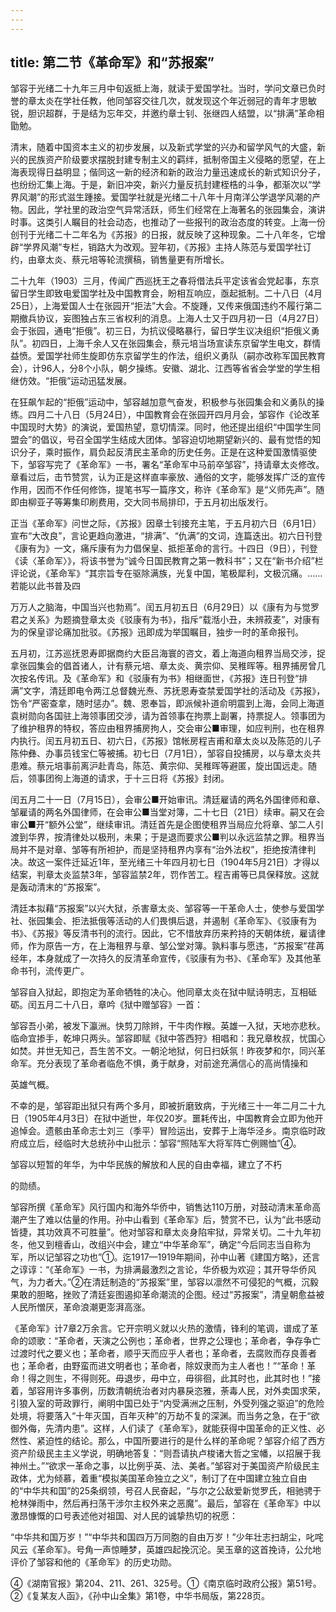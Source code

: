 ```yaml
---
---
---
```

title: 第二节《革命军》和“苏报案”
---



邹容于光绪二十九年三月中旬返抵上海，就读于爱国学社。当时，学问文章已负时誉的章太炎在学社任教，他同邹容交往几次，就发现这个年近弱冠的青年才思敏锐，胆识超群，于是结为忘年交，并邀约章士钊、张继四人结盟，以“排满”革命相勖勉。

清末，随着中国资本主义的初步发展，以及新式学堂的兴办和留学风气的大盛，新兴的民族资产阶级要求摆脱封建专制主义的羁绊，抵制帝国主义侵略的愿望，在上海表现得日益明显；偕同这一新的经济和新的政治力量迅速成长的新式知识分子，也纷纷汇集上海。于是，新旧冲突，新兴力量反抗封建桎梏的斗争，都渐次以“学界风潮”的形式滋生踵接。爱国学社就是光绪二十八年十月南洋公学退学风潮的产物。因此，学社里的政治空气异常活跃，师生们经常在上海著名的张园集会，演讲时事。这类引人瞩目的社会动态，也推动了一些报刊的政治态度的转变。上海一份创刊于光绪二十二年名为《苏报》的日报，就反映了这种现象。二十八年冬，它增辟“学界风潮”专栏，销路大为改观。翌年初，《苏报》主持人陈范与爱国学社订约，由章太炎、蔡元培等轮流撰稿，销售量更有所增长。

二十九年（1903）三月，传闻广西巡抚王之春将借法兵平定该省会党起事，东京留日学生即致电爱国学社及中国教育会，盼相互响应，亟起抵制。二十八日（4月25日），上海爱国人士在张园开“拒法”大会。不旋踵，又传来俄国违约不履行第二期撤兵协议，妄图独占东三省权利的消息。上海人士又于四月初一日（4月27日）会于张园，通电“拒俄”。初三日，为抗议侵略暴行，留日学生议决组织“拒俄义勇队”。初四日，上海千余人又在张园集会，蔡元培当场宣读东京留学生电文，群情益愤。爱国学社师生旋即仿东京留学生的作法，组织义勇队（嗣亦改称军国民教育会），计96人，分8个小队，朝夕操练。安徽、湖北、江西等省省会学堂的学生相继仿效。“拒俄”运动迅猛发展。

在狂飙乍起的“拒俄”运动中，邹容越加意气奋发，积极参与张园集会和义勇队的操练。四月二十八日（5月24日），中国教育会在张园开四月月会，邹容作《论改革中国现时大势》的演说，爱国热望，意切情深。同时，他还提出组织“中国学生同盟会”的倡议，号召全国学生结成大团体。邹容迫切地期望新兴的、最有觉悟的知识分子，乘时振作，肩负起反清民主革命的历史任务。正是在这种爱国激情驱使下，邹容写完了《革命军》一书，署名“革命军中马前卒邹容”，持请章太炎修改。章看过后，击节赞赏，认为正是这样直率豪放、通俗的文字，能够发挥广泛的宣传作用，因而不作任何修饰，提笔书写一篇序文，称许《革命军》是“义师先声”。随即由柳亚子等筹集印刷费用，交大同书局排印，于五月初出版发行。

正当《革命军》问世之际，《苏报》因章士钊接充主笔，于五月初六日（6月1日）宣布“大改良”，言论更趋向激进，“排满”、“仇满”的文词，连篇迭出。初六日刊登《康有为》一文，痛斥康有为力倡保皇、抵拒革命的言行。十四日（9日），刊登《读〈革命军〉》，将该书誉为“诚今日国民教育之第一教科书”；又在“新书介绍”栏评论说，《革命军》“其宗旨专在驱除满族，光复中国，笔极犀利，文极沉痛。……若能以此书普及四

万万人之脑海，中国当兴也勃焉”。闰五月初五日（6月29日）以《康有为与觉罗君之关系》为题摘登章太炎《驳康有为书》，指斥“载湉小丑，未辨菽麦”，对康有为的保皇谬论痛加批驳。《苏报》迅即成为举国瞩目，独步一时的革命报刊。

五月初，江苏巡抚恩寿即据商约大臣吕海寰的咨文，着上海道向租界当局交涉，捉拿张园集会的倡首诸人，计有蔡元培、章太炎、黄宗仰、吴稚晖等。租界捕房曾几次按名传讯。及《革命军》和《驳康有为书》相继面世，《苏报》连日刊登“排满”文字，清廷即电令两江总督魏光焘、苏抚恩寿查禁爱国学社的活动及《苏报》，饬令“严密查拿，随时惩办”。魏、恩奉旨，即派候补道俞明震到上海，会同上海道袁树勋向各国驻上海领事团交涉，请为首领事在拘票上副署，持票捉人。领事团为了维护租界的特权，答应由租界捕房拘人，交会审公■审理，如应判刑，也在租界内执行。闰五月初五日、初六日，《苏报》馆帐房程吉甫和章太炎以及陈范的儿子陈仲彝、办事员钱宝仁等被捕。初七日（7月1日），邹容自投捕房，以与章太炎共患难。蔡元培事前离沪赴青岛，陈范、黄宗仰、吴稚晖等避匿，旋出国远走。随后，领事团徇上海道的请求，于十三日将《苏报》封闭。

闰五月二十一日（7月15日），会审公■开始审讯。清廷雇请的两名外国律师和章、邹雇请的两名外国律师，在会审公■当堂对簿，二十七日（21日）续审。嗣又在会审公■开“额外公堂”，继续审讯。清廷首先是企图使租界当局应允将章、邹二人引渡到华界，按清律处以极刑，未果；于是退而要求公■判以永远监禁之罪。租界当局并不是对章、邹等有所袒护，而是坚持租界内享有“治外法权”，拒绝按清律判决。故这一案件迁延近1年，至光绪三十年四月初七日（1904年5月21日）才得以结案，判章太炎监禁3年，邹容监禁2年，罚作苦工。程吉甫等已具保释放。这就是轰动清末的“苏报案”。

清廷本拟藉“苏报案”以兴大狱，杀害章太炎、邹容等一干革命人士，使参与爱国学社、张园集会、拒法抵俄等活动的人们畏惧后退，并遏制《革命军》、《驳康有为书》、《苏报》等反清书刊的流行。因此，它不惜放弃历来矜持的天朝体统，雇请律师，作为原告一方，在上海租界与章、邹公堂对簿。孰料事与愿违，“苏报案”荏苒经年，本身就成了一次持久的反清革命宣传，《驳康有为书》、《革命军》及其他革命书刊，流传更广。

邹容自入狱起，即抱定为革命牺牲的决心。他同章太炎在狱中赋诗明志，互相砥砺。闰五月二十八日，章吟《狱中赠邹容》一首：

邹容吾小弟，被发下瀛洲。快剪刀除辫，干牛肉作糇。英雄一入狱，天地亦悲秋。临命宜掺手，乾坤只两头。邹容即赋《狱中答西狩》相唱和：我兄章枚叔，忧国心如焚。并世无知己，吾生苦不文。一朝沦地狱，何日扫妖氛！昨夜梦和尔，同兴革命军。充分表现了革命者临危不惧，勇于献身，对前途充满信心的高尚情操和

英雄气概。

不幸的是，邹容距出狱只有两个多月，即被折磨致病，于光绪三十一年二月二十九日（1905年4月3日）在狱中逝世，年仅20岁。噩耗传出，中国教育会立即为他开追悼会。遗骸由革命志士刘三（季平）冒险运出，安葬于上海华泾乡。南京临时政府成立后，经临时大总统孙中山批示：邹容“照陆军大将军阵亡例赐恤”④。

邹容以短暂的年华，为中华民族的解放和人民的自由幸福，建立了不朽

的勋绩。

邹容所撰《革命军》风行国内和海外华侨中，销售达110万册，对鼓动清末革命高潮产生了难以估量的作用。孙中山看到《革命军》后，赞赏不已，认为“此书感动皆捷，其功效真不可胜量”。他对邹容和章太炎身陷牢狱，异常关切。二十九年初冬，他又到檀香山，改组兴中会，建立“中华革命军”，确定“今后同志当自称为军，所以记邹容之功也”①。迄1917—1919年期间，孙中山著《建国方略》，还言之谆谆：“《革命军》一书，为排满最激烈之言论，华侨极为欢迎；其开导华侨风气，为力者大。”②在清廷制造的“苏报案”里，邹容以凛然不可侵犯的气概，沉毅果敢的胆略，挫败了清廷妄图遏抑革命潮流的企图。经过“苏报案”，清皇朝愈益被人民所憎厌，革命浪潮更澎湃高涨。

《革命军》计7章2万余言。它开宗明义就以火热的激情，锋利的笔调，谱成了革命的颂歌：“革命者，天演之公例也；革命者，世界之公理也；革命者，争存争亡过渡时代之要义也；革命者，顺乎天而应乎人者也；革命者，去腐败而存良善者也；革命者，由野蛮而进文明者也；革命者，除奴隶而为主人者也！”“革命！革命！得之则生，不得则死。毋退步，毋中立，毋徘徊，此其时也，此其时也！”接着，邹容用许多事例，历数清朝统治者对内暴戾恣雅，荼毒人民，对外卖国求荣，引狼入室的苛政罪行，阐明中国已处于“内受满洲之压制，外受列强之驱迫”的危险处境，将要落入“十年灭国，百年灭种”的万劫不复的深渊。而当务之急，在于“欲御外侮，先清内患”。这样，人们读了《革命军》，就能获得中国革命的正义性、必然性、紧迫性的结论。那么，中国所要进行的是什么样的革命呢？邹容介绍了西方资产阶级民主主义学说，明确地答复：“则吾请执卢梭诸大哲之宝幡，以招展于我神州土。”“欲求一革命之事，以比例乎英、法、美者。”邹容对于美国资产阶级民主政体，尤为倾慕，着重“模拟美国革命独立之义”，制订了在中国建立独立自由的“中华共和国”的25条纲领，号召人民奋起，“与尔之公敌爱新觉罗氏，相驰骋于枪林弹雨中，然后再扫荡干涉尔主权外来之恶魔”。最后，邹容在《革命军》中以激昂慷慨的口号表述他对祖国、对人民的诚挚热切的祝愿：

“中华共和国万岁！”“中华共和国四万万同胞的自由万岁！”少年壮志扫胡尘，叱咤风云《革命军》。号角一声惊睡梦，英雄四起挽沉沦。吴玉章的这首挽诗，公允地评价了邹容和他的《革命军》的历史功勋。

④《湖南官报》第204、211、261、325号。①《南京临时政府公报》第51号。②《复某友人函》，《孙中山全集》第1卷，中华书局版，第228页。